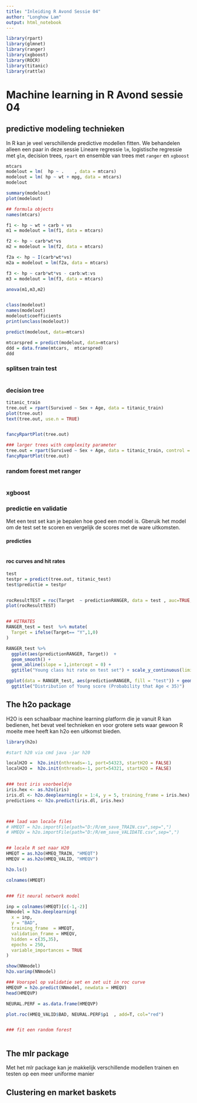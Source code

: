 ```yaml
---
title: "Inleiding R Avond Sessie 04"
author: "Longhow Lam"
output: html_notebook
---
```


```r
library(rpart)
library(glmnet)
library(ranger)
library(xgboost)
library(ROCR)
library(titanic)
library(rattle)
```


# Machine learning in R Avond sessie 04

## predictive modeling technieken

In R kan je veel verschillende predictive modellen fitten. We behandelen alleen een paar in deze sessie 
Lineare regressie `lm`, logistische regressie met `glm`, decision trees, `rpart` en ensemble van trees met  `ranger` en  `xgboost`

```r
mtcars
modelout = lm(  hp ~ .    , data = mtcars)
modelout = lm( hp ~ wt + mpg, data = mtcars) 
modelout

summary(modelout)
plot(modelout)

## formula objects
names(mtcars)

f1 <- hp ~ wt + carb + vs
m1 = modelout = lm(f1, data = mtcars)

f2 <- hp ~ carb*wt*vs
m2 = modelout = lm(f2, data = mtcars)

f2a <- hp ~ I(carb*wt*vs)
m2a = modelout = lm(f2a, data = mtcars)

f3 <- hp ~ carb*wt*vs - carb:wt:vs
m3 = modelout = lm(f3, data = mtcars)

anova(m1,m3,m2)


class(modelout)
names(modelout)
modelout$coefficients
print(unclass(modelout))

predict(modelout, data=mtcars)

mtcarspred = predict(modelout, data=mtcars)
ddd = data.frame(mtcars,  mtcarspred)
ddd

```


### splitsen  train test

```r

```



### decision tree
```r

titanic_train
tree.out = rpart(Survived ~ Sex + Age, data = titanic_train)
plot(tree.out)
text(tree.out, use.n = TRUE)


fancyRpartPlot(tree.out)

### larger trees with complexity parameter
tree.out = rpart(Survived ~ Sex + Age, data = titanic_train, control = list(cp=0.005))
fancyRpartPlot(tree.out)

```


### random forest met ranger

```r


```

### xgboost

### predictie en validatie

Met een test set kan je bepalen hoe goed een model is. Gberuik het model om de test set te scoren en vergelijk de scores met de ware uitkomsten.

#### predicties

```r

```

#### roc curves and hit rates

````r

test 
testpr = predict(tree.out, titanic_test)
test$predictie = testpr


rocResultTEST = roc(Target  ~ predictionRANGER, data = test , auc=TRUE, ci =TRUE)
plot(rocResultTEST)


## HITRATES 
RANGER_test = test  %>% mutate(
  Target = ifelse(Target== "Y",1,0)
)

RANGER_test %>% 
  ggplot(aes(predictionRANGER, Target))  +
  geom_smooth() +
  geom_abline(slope = 1,intercept = 0) +
  ggtitle("Young class hit rate on test set") + scale_y_continuous(limits=c(0,1))

ggplot(data = RANGER_test, aes(predictionRANGER, fill = "test")) + geom_density(color='black') +
  ggtitle("Distribution of Young score (Probability that Age < 35)")

````





## The h2o package

H2O is een schaalbaar machine learning platform die je vanuit R kan bedienen, het bevat veel technieken en voor grotere sets waar gewoon R moeite mee heeft kan h2o een uitkomst bieden.

```r
library(h2o)

#start h20 via cmd java -jar h20

localH2O =  h2o.init(nthreads=-1, port=54323, startH2O = FALSE)
localH2O =  h2o.init(nthreads=-1, port=54321, startH2O = FALSE)


### test iris voorbeeldje
iris.hex <- as.h2o(iris)
iris.dl <- h2o.deeplearning(x = 1:4, y = 5, training_frame = iris.hex)
predictions <- h2o.predict(iris.dl, iris.hex)



### laad van locale files
# HMEQT = h2o.importFile(path="D:/R/em_save_TRAIN.csv",sep=",")
# HMEQV = h2o.importFile(path="D:/R/em_save_VALIDATE.csv",sep=",")


## locale R set naar H20
HMEQT = as.h2o(HMEQ_TRAIN, "HMEQT")
HMEQV = as.h2o(HMEQ_VALID, "HMEQV")

h2o.ls()

colnames(HMEQT)


### fit neural network model

inp = colnames(HMEQT)[c(-1,-2)]
NNmodel = h2o.deeplearning(
  x = inp,
  y = "BAD",
  training_frame  = HMEQT,
  validation_frame = HMEQV,
  hidden = c(35,35),
  epochs = 250,
  variable_importances = TRUE
)

show(NNmodel)
h2o.varimp(NNmodel)

### Voorspel op validatie set en zet uit in roc curve
HMEQVP = h2o.predict(NNmodel, newdata = HMEQV)
head(HMEQVP)

NEURAL.PERF = as.data.frame(HMEQVP)

plot.roc(HMEQ_VALID$BAD, NEURAL.PERF$p1  , add=T, col="red")


### fit een random forest



```



## The mlr package


Met het mlr package kan je makkelijk verschillende modellen trainen en testen op een meer uniforme manier




## Clustering en market baskets
